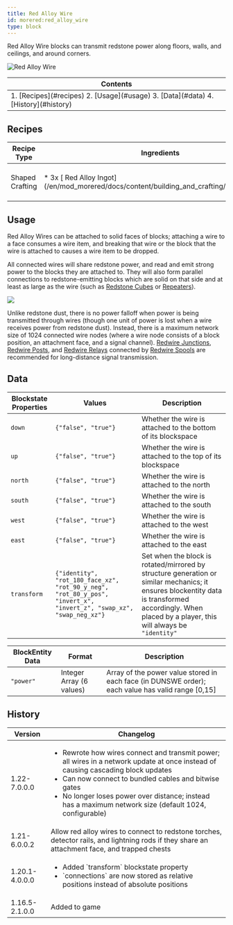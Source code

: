 ```yaml
---
title: Red Alloy Wire
id: morered:red_alloy_wire
type: block
---
```


Red Alloy Wire blocks can transmit redstone power along floors, walls, and ceilings, and around corners.

![Red Alloy Wire](https://commoble.net/images/morered/red_alloy_wire.png)

<table>
	<thead><tr><th>Contents</th></tr></thead>
	<tbody><tr><td>
		1. [Recipes](#recipes)
		2. [Usage](#usage)
		3. [Data](#data)
		4. [History](#history)
	</td></tr></tbody>
</table>

## Recipes
<table>
	<thead>
		<tr>
			<th>Recipe Type</th>
			<th>Ingredients</th>
			<th>Output</th>
			<th>Example</th>
		</tr>
	</thead>
	<tbody>
		<tr>
			<td>Shaped Crafting</td>
			<td style={{width: '30%'}}>
				* 3x [<ModAsset width={32} height={32} location='morered:red_alloy_ingot'/> Red Alloy Ingot](/en/mod_morered/docs/content/building_and_crafting/red_alloy_ingot)
			</td>
			<td>
				* 12x Red Alloy Wire
			</td>
			<td>
				![Shaped Crafting Recipe for Red Alloy Wire](https://commoble.net/images/morered/recipes/red_alloy_wire_recipe.png)
			</td>
		</tr>
	</tbody>
</table>

## Usage

Red Alloy Wires can be attached to solid faces of blocks;
attaching a wire to a face consumes a wire item, and breaking that wire or the block that the wire is attached to causes a wire item to be dropped.

All connected wires will share redstone power, and read and emit strong power to the blocks they are attached to.
They will also form parallel connections to redstone-emitting blocks which are solid on that side and at least as large as the wire
(such as [Redstone Cubes](https://minecraft.wiki/w/Block_of_Redstone) or [Repeaters](https://minecraft.wiki/w/Redstone_Repeater)).

![](https://www.commoble.net/images/morered/wire_parts_lines.png)

Unlike redstone dust, there is no power falloff when power is being transmitted through wires (though one unit of power is lost when a wire receives power from redstone dust).
Instead, there is a maximum network size of 1024 connected wire nodes (where a wire node consists of a block position, an attachment face, and a signal channel).
[Redwire Junctions](/en/mod/morered/docs/content/wires_and_cables/redwire_junction),
[Redwire Posts](/en/mod/morered/docs/content/wires_and_cables/redwire_post),
and [Redwire Relays](/en/mod/morered/docs/content/wires_and_cables/redwire_relay)
connected by [Redwire Spools](/en/mod/morered/docs/content/wires_and_cables/redwire_spool) are recommended for long-distance signal transmission.


## Data

| Blockstate Properties | Values | Description
| --- | - | -
| `down` | `{"false", "true"}` | Whether the wire is attached to the bottom of its blockspace
| `up` | `{"false", "true"}` | Whether the wire is attached to the top of its blockspace
| `north` | `{"false", "true"}` | Whether the wire is attached to the north
| `south` | `{"false", "true"}` | Whether the wire is attached to the south
| `west` | `{"false", "true"}` | Whether the wire is attached to the west
| `east` | `{"false", "true"}` | Whether the wire is attached to the east
| `transform` | `{"identity", "rot_180_face_xz", "rot_90_y_neg", "rot_80_y_pos", "invert_x", "invert_z", "swap_xz", "swap_neg_xz"}` | Set when the block is rotated/mirrored by structure generation or similar mechanics; it ensures blockentity data is transformed accordingly. When placed by a player, this will always be `"identity"`

| BlockEntity Data | Format | Description
| --- | - | -
| `"power"` | Integer Array (6 values) | Array of the power value stored in each face (in DUNSWE order); each value has valid range [0,15]

## History
<table>
	<thead><tr><th>Version</th><th>Changelog</th></tr></thead>
	<tbody>
		<tr>
			<td>1.22-7.0.0.0</td>
			<td>
				<ul>
					<li>Rewrote how wires connect and transmit power; all wires in a network update at once instead of causing cascading block updates</li>
					<li>Can now connect to bundled cables and bitwise gates</li>
					<li>No longer loses power over distance; instead has a maximum network size (default 1024, configurable)</li>
				</ul>
			</td>
		</tr>
		<tr><td>1.21-6.0.0.2</td><td>Allow red alloy wires to connect to redstone torches, detector rails, and lightning rods if they share an attachment face, and trapped chests</td></tr>
		<tr>
			<td>1.20.1-4.0.0.0</td>
			<td>
				<ul>
					<li>Added `transform` blockstate property</li>
					<li>`connections` are now stored as relative positions instead of absolute positions</li>
				</ul>
			</td>
		</tr>
		<tr><td>1.16.5-2.1.0.0</td><td>Added to game</td></tr>
	</tbody>
</table>
